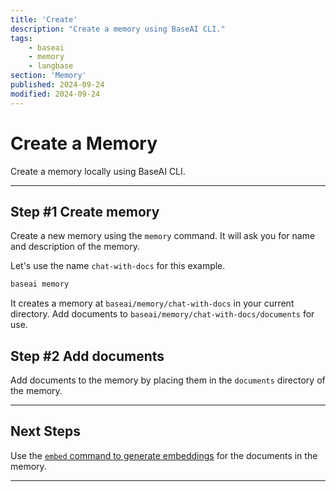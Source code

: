 ```yaml
---
title: 'Create'
description: "Create a memory using BaseAI CLI."
tags:
    - baseai
    - memory
    - langbase
section: 'Memory'
published: 2024-09-24
modified: 2024-09-24
---
```


# Create a Memory

Create a memory locally using BaseAI CLI.

---

## Step #1 Create memory

Create a new memory using the `memory` command. It will ask you for name and description of the memory.

Let's use the name `chat-with-docs` for this example.

```bash
baseai memory
```

It creates a memory at `baseai/memory/chat-with-docs` in your current directory. Add documents to `baseai/memory/chat-with-docs/documents` for use.

## Step #2 Add documents

Add documents to the memory by placing them in the `documents` directory of the memory.

---

## Next Steps

Use the [`embed` command to generate embeddings](/docs/memory/embed) for the documents in the memory.

---

